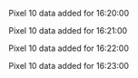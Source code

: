 Pixel 10 data added for 16:20:00

Pixel 10 data added for 16:21:00

Pixel 10 data added for 16:22:00

Pixel 10 data added for 16:23:00

